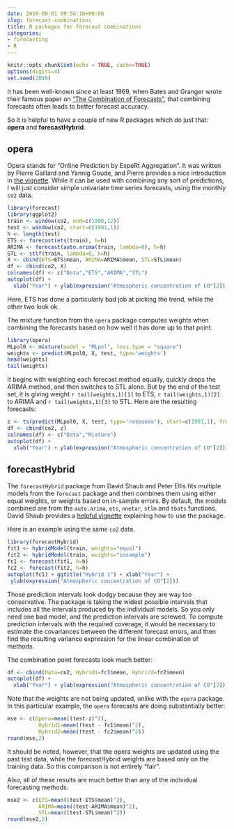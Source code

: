 ```yaml
---
date: 2016-09-01 09:56:16+00:00
slug: forecast-combinations
title: R packages for forecast combinations
categories:
- forecasting
- R
---
```


```r
knitr::opts_chunk$set(echo = TRUE, cache=TRUE)
options(digits=4)
set.seed(2016)
```

It has been well-known since at least 1969, when Bates and Granger wrote their famous paper on [“The Combination of Forecasts”](https://www.jstor.org/stable/3008764), that combining forecasts often leads to better forecast accuracy.

So it is helpful to have a couple of new R packages which do just that: **opera** and **forecastHybrid**.

<!-- more -->

## opera

Opera stands for “Online Prediction by ExpeRt Aggregation”. It was written by Pierre Gaillard and Yannig Goude, and Pierre provides a nice introduction in [the vignette](https://cran.r-project.org/web/packages/opera/vignettes/opera-vignette.html). While it can be used with combining any sort of predictions, I will just consider simple univariate time series forecasts, using the monthly `co2` data.

```r
library(forecast)
library(ggplot2)
train <- window(co2, end=c(1990,12))
test <- window(co2, start=c(1991,1))
h <- length(test)
ETS <- forecast(ets(train), h=h)
ARIMA <- forecast(auto.arima(train, lambda=0), h=h)
STL <- stlf(train, lambda=0, h=h)
X <- cbind(ETS=ETS$mean, ARIMA=ARIMA$mean, STL=STL$mean)
df <- cbind(co2, X)
colnames(df) <- c("Data","ETS","ARIMA","STL")
autoplot(df) +
  xlab("Year") + ylab(expression("Atmospheric concentration of CO"[2]))
```

Here, ETS has done a particularly bad job at picking the trend, while the other two look ok.

The mixture function from the `opera` package computes weights when combining the forecasts based on how well it has done up to that point.

```r
library(opera)
MLpol0 <- mixture(model = "MLpol", loss.type = "square")
weights <- predict(MLpol0, X, test, type='weights')
head(weights)
tail(weights)
```

It begins with weighting each forecast method equally, quickly drops the ARIMA method, and then switches to STL alone. But by the end of the test set, it is giving weight `r tail(weights,1)[1]` to ETS, `r tail(weights,1)[2]` to ARIMA and `r tail(weights,1)[3]` to STL. Here are the resulting forecasts:

```r
z <- ts(predict(MLpol0, X, test, type='response'), start=c(1991,1), freq=12)
df <- cbind(co2, z)
colnames(df) <- c("Data","Mixture")
autoplot(df) +
  xlab("Year") + ylab(expression("Atmospheric concentration of CO"[2]))
```

## forecastHybrid

The `forecastHybrid` package from David Shaub and Peter Ellis fits multiple models from the `forecast` package and then combines them using either equal weights, or weights based on in-sample errors. By default, the models combined are from the `auto.arima`, `ets`, `nnetar`, `stlm` and `tbats` functions. David Shaub provides a [helpful vignette](https://cran.r-project.org/web/packages/forecastHybrid/vignettes/forecastHybrid.html) explaining how to use the package.

Here is an example using the same `co2` data.

```r
library(forecastHybrid)
fit1 <- hybridModel(train, weights="equal")
fit2 <- hybridModel(train, weights="insample")
fc1 <- forecast(fit1, h=h)
fc2 <- forecast(fit2, h=h)
autoplot(fc1) + ggtitle("Hybrid 1") + xlab("Year") +
 ylab(expression("Atmospheric concentration of CO"[2]))
```

Those prediction intervals look dodgy because they are way too conservative. The package is taking the widest possible intervals that includes all the intervals produced by the individual models. So you only need one bad model, and the prediction intervals are screwed. To compute prediction intervals with the required coverage, it would be necessary to estimate the covariances between the different forecast errors, and then find the resulting variance expression for the linear combination of methods.

The combination point forecasts look much better:

```r
df <- cbind(Data=co2, Hybrid1=fc1$mean, Hybrid2=fc2$mean)
autoplot(df) +
  xlab("Year") + ylab(expression("Atmospheric concentration of CO"[2]))
```

Note that the weights are not being updated, unlike with the `opera` package. In this particular example, the `opera` forecasts are doing substantially better:

```r
mse <- c(Opera=mean((test-z)^2),
          Hybrid1=mean((test - fc1$mean)^2),
          Hybrid2=mean((test - fc2$mean)^2))
round(mse,2)
```

It should be noted, however, that the opera weights are updated using the past test data, while the forecastHybrid weights are based only on the training data. So this comparison is not entirely "fair".

Also, all of these results are much better than any of the individual forecasting methods:

```r
mse2 <- c(ETS=mean((test-ETS$mean)^2),
          ARIMA=mean((test-ARIMA$mean)^2),
          STL=mean((test-STL$mean)^2))
round(mse2,2)
```
